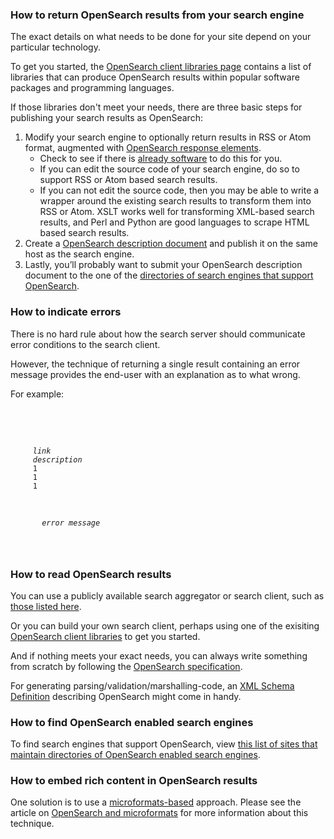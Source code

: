 === How to return OpenSearch results from your search engine ===

The exact details on what needs to be done for your site depend on your particular technology.  

To get you started, the [[Community/OpenSearch client libraries|OpenSearch client libraries page]] contains a list of libraries that can produce OpenSearch results within popular software packages and programming languages.  

If those libraries don't meet your needs, there are three basic steps for publishing your search results as OpenSearch:

# Modify your search engine to optionally return results in RSS or Atom format, augmented with [[Specifications/OpenSearch/1.1#OpenSearch response elements|OpenSearch response elements]].
#* Check to see if there is [[Community/OpenSearch client libraries|already software]] to do this for you.
#* If you can edit the source code of your search engine, do so to support RSS or Atom based search results.
#* If you can not edit the source code, then you may be able to write a wrapper around the existing search results to transform them into RSS or Atom.  XSLT works well for transforming XML-based search results, and Perl and Python are good languages to scrape HTML based search results.
# Create a [[Specifications/OpenSearch/1.1#OpenSearch description document|OpenSearch description document]] and publish it on the same host as the search engine.
# Lastly, you’ll probably want to submit your OpenSearch description document to the one of the [[Community/OpenSearch search engine directories|directories of search engines that support OpenSearch]].

=== How to indicate errors ===

There is no hard rule about how the search server should communicate error conditions to the search client.  

However, the technique of returning a single result containing an error message provides the end-user with an explanation as to what wrong.

For example:

  <?xml version="1.0" encoding="UTF-8"?>
  <rss version="2.0" xmlns:openSearch="<nowiki>http://a9.com/-/spec/opensearch/1.1/</nowiki>">
    <channel>
      <title>''title''</title>
      <link>''link''</link>
      <description>''description''</description>
      <openSearch:totalResults>1</openSearch:totalResults>
      <openSearch:startIndex>1</openSearch:startIndex>
      <openSearch:itemsPerPage>1</openSearch:itemsPerPage>
      <item>
        <title>Error</title>
        <description>''error message''</description>
      </item>
    </channel>
  </rss>

=== How to read OpenSearch results ===

You can use a publicly available search aggregator or search client, such as [[Community/OpenSearch search clients|those listed here]].

Or you can build your own search client, perhaps using one of the exisiting [[Community/OpenSearch client libraries|OpenSearch client libraries]] to get you started.  

And if nothing meets your exact needs, you can always write something from scratch by following the [[Specifications/OpenSearch/1.1|OpenSearch specification]].

For generating parsing/validation/marshalling-code, an [http://lastfmapi.svn.sourceforge.net/viewvc/lastfmapi/lastfmlib/trunk/lastfmlib/src/jaxme/OpenSearch.xsd?view=markup XML Schema Definition] describing OpenSearch might come in handy.

=== How to find OpenSearch enabled search engines ===

To find search engines that support OpenSearch, view [[Community/OpenSearch search engine directories|this list of sites that maintain directories of OpenSearch enabled search engines]].

=== How to embed rich content in OpenSearch results ===

One solution is to use a [http://microformats.org microformats-based] approach.  Please see the article on [[Documentation/Recommendations/OpenSearch_and_microformats|OpenSearch and microformats]] for more information about this technique.